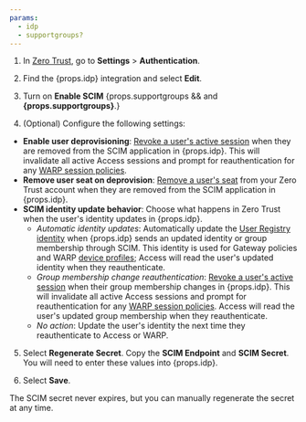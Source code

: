 ```yaml
---
params:
  - idp
  - supportgroups?
---
```



1. In [Zero Trust](https://one.dash.cloudflare.com), go to **Settings** > **Authentication**.

2. Find the {props.idp} integration and select **Edit**.

3. Turn on **Enable SCIM** {props.supportgroups && <span> and <strong>{props.supportgroups}</strong>.</span>}

4. (Optional) Configure the following settings:

* **Enable user deprovisioning**: [Revoke a user's active session](/cloudflare-one/identity/users/session-management/#per-user) when they are removed from the SCIM application in {props.idp}. This will invalidate all active Access sessions and prompt for reauthentication for any [WARP session policies](/cloudflare-one/connections/connect-devices/warp/configure-warp/warp-sessions/).
* **Remove user seat on deprovision**: [Remove a user's seat](/cloudflare-one/identity/users/seat-management/) from your Zero Trust account when they are removed from the SCIM application in {props.idp}.
* **SCIM identity update behavior**: Choose what happens in Zero Trust when the user's identity updates in {props.idp}.
	- _Automatic identity updates_: Automatically update the [User Registry identity](/cloudflare-one/insights/logs/users/) when {props.idp} sends an updated identity or group membership through SCIM. This identity is used for Gateway policies and WARP [device profiles](/cloudflare-one/connections/connect-devices/warp/configure-warp/device-profiles/); Access will read the user's updated identity when they reauthenticate.
	- _Group membership change reauthentication_: [Revoke a user's active session](/cloudflare-one/identity/users/session-management/#per-user) when their group membership changes in {props.idp}. This will invalidate all active Access sessions and prompt for reauthentication for any [WARP session policies](/cloudflare-one/connections/connect-devices/warp/configure-warp/warp-sessions/). Access will read the user's updated group membership when they reauthenticate.
	- _No action_: Update the user's identity the next time they reauthenticate to Access or WARP.

5. Select **Regenerate Secret**. Copy the **SCIM Endpoint** and **SCIM Secret**. You will need to enter these values into {props.idp}.

6. Select **Save**. 

The SCIM secret never expires, but you can manually regenerate the secret at any time.
